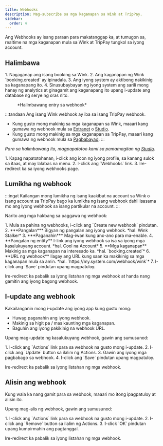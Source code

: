```yaml
---
title: Webhooks
description: Mag-subscribe sa mga kaganapan sa Wink at TripPay.
sidebar:
  order: 4
---
```


Ang Webhooks ay isang paraan para makatanggap ka, at tumugon sa, realtime na mga kaganapan mula sa Wink at TripPay tungkol sa iyong account.

## Halimbawa

<Steps>
  1. Nagaganap ang isang booking sa Wink.
  2. Ang kaganapan ng Wink `booking.created` ay ipinadala.
  3. Ang iyong system ay aktibong nakikinig sa kaganapang ito.
  4. Sinusubaybayan ng iyong system ang sarili mong hanay ng analytics at ginagamit ang kaganapang ito upang i-update ang database ng serye ng oras nito.
</Steps>


<figure>
  <CloudinaryImage width="350" height="215" resize="scale" quality="best" alt="Halimbawang webhook" src="academy/webhook" errorImage="noimage_opaque_nyrtl0.png" />

  <figcaption>*Halimbawang entry sa webhook*</figcaption>
</figure>


:::tandaan
Ang isang Wink webhook ay iba sa isang TripPay webhook.

* Kung gusto mong makinig sa mga kaganapan sa Wink, maaari kang gumawa ng webhook mula sa [Extranet](https://extranet.wink.travel) o [Studio](https://studio.wink.travel).
* Kung gusto mong makinig sa mga kaganapan sa TripPay, maaari kang gumawa ng webhook mula sa [Pagbabayad](https://pay.wink.travel).
  :::

*Para sa halimbawang ito, magpapatotoo kami sa pamamagitan ng [Studio](https://studio.wink.travel).*

<Steps>
  1. Kapag napatotohanan, i-click ang icon ng iyong profile, sa kanang sulok sa itaas, at may lalabas na menu.
  2. I-click ang `Webhooks` link.
  3. Ire-redirect ka sa iyong webhooks page.
</Steps>


## Lumikha ng webhook

:::ingat
Kailangan mong lumikha ng isang kaakibat na account sa Wink o isang account sa TripPay bago ka lumikha ng isang webhook dahil isasama mo ang iyong webhook sa isang partikular na account.
:::

Narito ang mga hakbang sa paggawa ng webhook:

<Steps>
  1. Mula sa pahina ng webhooks, i-click ang `Create new webhook` pindutan.
  2. ***Pangalan*** Bigyan ng pangalan ang iyong webhook. *hal. Wink Stalker*
  3. ***Paganahin*** Mag-iwan kung ano-ano para ma-enable.
  4. **Pangalan ng entity** I-link ang iyong webhook sa isa sa iyong mga kasalukuyang account. *hal. Cool na Account*
  5. **Mga kaganapan** Makinig sa mga kaganapan na interesado ka. *hal. `booking.created`*
  6. **URL ng webhook** Ilagay ang URL kung saan ka makikinig sa mga kaganapan mula sa amin. *hal. `https://my.system.com/webhook/wink`*
  7. I-click ang `Save` pindutan upang magpatuloy.
</Steps>


Ire-redirect ka pabalik sa iyong listahan ng mga webhook at handa nang gamitin ang iyong bagong webhook.

## I-update ang webhook

Kakailanganin mong i-update ang iyong app kung gusto mong:

* Huwag paganahin ang iyong webhook.
* Makinig sa higit pa / mas kaunting mga kaganapan.
* Baguhin ang iyong pakikinig na webhook URL.

Upang mag-update ng kasalukuyang webhook, gawin ang sumusunod:

<Steps>
  1. I-click ang `Actions` link para sa webhook na gusto mong i-update.
  2. I-click ang `Update` button sa ilalim ng Actions.
  3. Gawin ang iyong mga pagbabago sa webhook.
  4. I-click ang `Save` pindutan upang magpatuloy.
</Steps>


Ire-redirect ka pabalik sa iyong listahan ng mga webhook.

## Alisin ang webhook

Kung wala ka nang gamit para sa webhook, maaari mo itong ipagpatuloy at alisin ito.

Upang mag-alis ng webhook, gawin ang sumusunod:

<Steps>
  1. I-click ang `Actions` link para sa webhook na gusto mong i-update.
  2. I-click ang `Remove` button sa ilalim ng Actions.
  3. I-click `OK` pindutan upang kumpirmahin ang pagtanggal.
</Steps>


Ire-redirect ka pabalik sa iyong listahan ng mga webhook.

